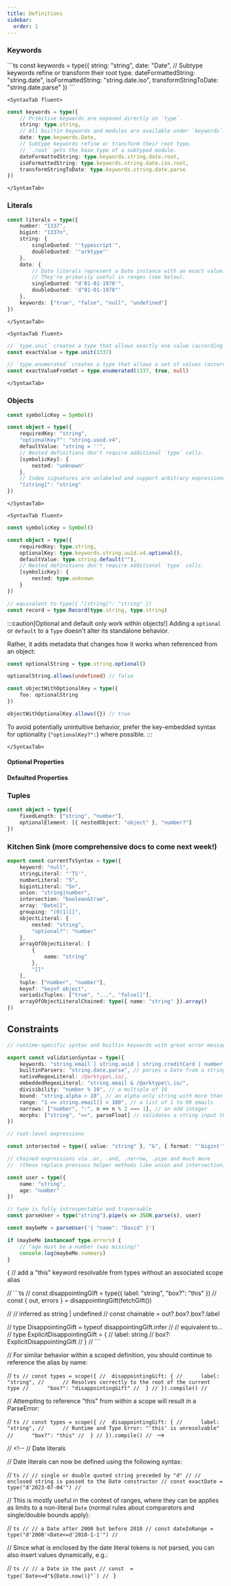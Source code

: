 ```yaml
---
title: Definitions
sidebar:
  order: 1
---
```



### Keywords

<Tabs>
	<SyntaxTab string>
```ts
const keywords = type({
	string: "string",
	date: "Date",
	// Subtype keywords refine or transform their root type.
	dateFormattedString: "string.date",
	isoFormattedString: "string.date.iso",
	transformStringToDate: "string.date.parse"
})
```
	</SyntaxTab>

    <SyntaxTab fluent>

```ts
const keywords = type({
	// Primitive keywords are exposed directly on `type`.
	string: type.string,
	// All builtin keywords and modules are available under `keywords`.
	date: type.keywords.Date,
	// Subtype keywords refine or transform their root type.
	// `.root` gets the base type of a subtyped module.
	dateFormattedString: type.keywords.string.date.root,
	isoFormattedString: type.keywords.string.date.iso.root,
	transformStringToDate: type.keywords.string.date.parse
})
```

    </SyntaxTab>

</Tabs>

### Literals

<Tabs>
	<SyntaxTab string>
	
```ts
const literals = type({
	number: "1337",
	bigint: "1337n",
	string: {
		singleQuoted: "'typescript'",
		doubleQuoted: '"arktype"'
	},
	date: {
    	// Date literals represent a Date instance with an exact value.
    	// They're primarily useful in ranges (see below).
    	singleQuoted: "d'01-01-1970'",
    	doubleQuoted: 'd"01-01-1970"'
    },
	keywords: ["true", "false", "null", "undefined"]
})
```
	</SyntaxTab>

    <SyntaxTab fluent>

```ts
// `type.unit` creates a type that allows exactly one value (according to ===)
const exactValue = type.unit(1337)

// `type.enumerated` creates a type that allows a set of values (according to ===)
const exactValueFromSet = type.enumerated(1337, true, null)
```

    </SyntaxTab>

</Tabs>

### Objects

<Tabs>
	<SyntaxTab string>

```ts
const symbolicKey = Symbol()

const object = type({
	requiredKey: "string",
	"optionalKey?": "string.uuid.v4",
	defaultValue: "string = ''",
	// Nested definitions don't require additional `type` calls.
	[symbolicKey]: {
		nested: "unknown"
	},
	// Index signatures are unlabeled and support arbitrary expressions.
	"[string]": "string"
})
```

    </SyntaxTab>

    <SyntaxTab fluent>

```ts
const symbolicKey = Symbol()

const object = type({
	requiredKey: type.string,
	optionalKey: type.keywords.string.uuid.v4.optional(),
	defaultValue: type.string.default(""),
	// Nested definitions don't require additional `type` calls.
	[symbolicKey]: {
		nested: type.unknown
	}
})

// equivalent to type({ "[string]": "string" })
const record = type.Record(type.string, type.string)
```

:::caution[Optional and default only work within objects!]
Adding a `optional` or `default` to a `Type` doesn't alter its standalone behavior.

Rather, it adds metadata that changes how it works when referenced from an object:

```ts
const optionalString = type.string.optional()

optionalString.allows(undefined) // false

const objectWithOptionalKey = type({
	foo: optionalString
})

objectWithOptionalKey.allows({}) // true
```

To avoid potentially unintuitive behavior, prefer the key-embedded syntax for optionality (`"optionalKey?":`) where possible.
:::

    </SyntaxTab>

</Tabs>

#### Optional Properties

#### Defaulted Properties

### Tuples

```ts
const object = type({
	fixedLength: ["string", "number"],
	optionalElement: [{ nestedObject: "object" }, "number?"]
})
```

### Kitchen Sink (more comprehensive docs to come next week!)

```ts
export const currentTsSyntax = type({
	keyword: "null",
	stringLiteral: "'TS'",
	numberLiteral: "5",
	bigintLiteral: "5n",
	union: "string|number",
	intersection: "boolean&true",
	array: "Date[]",
	grouping: "(0|1)[]",
	objectLiteral: {
		nested: "string",
		"optional?": "number"
	},
	arrayOfObjectLiteral: [
		{
			name: "string"
		},
		"[]"
	],
	tuple: ["number", "number"],
	keyof: "keyof object",
	variadicTuples: ["true", "...", "false[]"],
	arrayOfObjectLiteralChained: type({ name: "string" }).array()
})
```

## Constraints

```ts
// runtime-specific syntax and builtin keywords with great error messages

export const validationSyntax = type({
	keywords: "string.email | string.uuid | string.creditCard | number.integer", // and many more
	builtinParsers: "string.date.parse", // parses a Date from a string
	nativeRegexLiteral: /@arktype\.io/,
	embeddedRegexLiteral: "string.email & /@arktype\\.io/",
	divisibility: "number % 10", // a multiple of 10
	bound: "string.alpha > 10", // an alpha-only string with more than 10 characters
	range: "1 <= string.email[] < 100", // a list of 1 to 99 emails
	narrows: ["number", ":", n => n % 2 === 1], // an odd integer
	morphs: ["string", "=>", parseFloat] // validates a string input then parses it to a number
})

// root-level expressions

const intersected = type({ value: "string" }, "&", { format: "'bigint'" })

// chained expressions via .or, .and, .narrow, .pipe and much more
//  (these replace previous helper methods like union and intersection)

const user = type({
	name: "string",
	age: "number"
})

// type is fully introspectable and traversable
const parseUser = type("string").pipe(s => JSON.parse(s), user)

const maybeMe = parseUser('{ "name": "David" }')

if (maybeMe instanceof type.errors) {
	// "age must be a number (was missing)"
	console.log(maybeMe.summary)
}
```

{
// add a "this" keyword resolvable from types without an associated scope alias

// ```ts
// const disappointingGift = type({ label: "string", "box?": "this" })
// const { out, errors } = disappointingGift(fetchGift())

// // inferred as string | undefined
// const chainable = out?.box?.box?.label

// type DisappointingGift = typeof disappointingGift.infer
// // equivalent to...
// type ExplicitDisappointingGift = {
// label: string
// box?: ExplicitDisappointingGift
// }
// ```

// For similar behavior within a scoped definition, you should continue to reference the alias by name:

// `ts
// const types = scope({
// 	disappointingGift: {
// 		label: "string",
// 		// Resolves correctly to the root of the current type
// 		"box?": "disappointingGift"
// 	}
// }).compile()
// `

// Attempting to reference "this" from within a scope will result in a ParseError:

// `ts
// const types = scope({
// 	disappointingGift: {
// 		label: "string",
// 		// Runtime and Type Error: "'this' is unresolvable"
// 		"box?": "this"
// 	}
// }).compile()
// ` -->

// <!--
// Date literals

// Date literals can now be defined using the following syntax:

// `ts
// // single or double quoted string preceded by "d"
// // enclosed string is passed to the Date constructor
// const exactDate = type("d'2023-07-04'")
// `

// This is mostly useful in the context of ranges, where they can be applies as limits to a non-literal `Date` (normal rules about comparators and single/double bounds apply):

// `ts
// // a Date after 2000 but before 2010
// const dateInRange = type("d'2000'<Date<=d'2010-1-1'")
// `

// Since what is enclosed by the date literal tokens is not parsed, you can also insert values dynamically, e.g.:

// ``ts
// // a Date in the past
// const  = type(`Date<=d"${Date.now()}"`)
// ``
}
